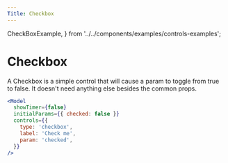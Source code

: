 ```yaml
---
Title: Checkbox
---
```


  CheckBoxExample,
} from '../../components/examples/controls-examples';

# Checkbox

<CheckBoxExample />

A Checkbox is a simple control that will cause a param to toggle from true to false.
It doesn't need anything else besides the common props.

```jsx
<Model
  showTimer={false}
  initialParams={{ checked: false }}
  controls={{
    type: 'checkbox',
    label: 'Check me',
    param: 'checked',
  }}
/>
```

